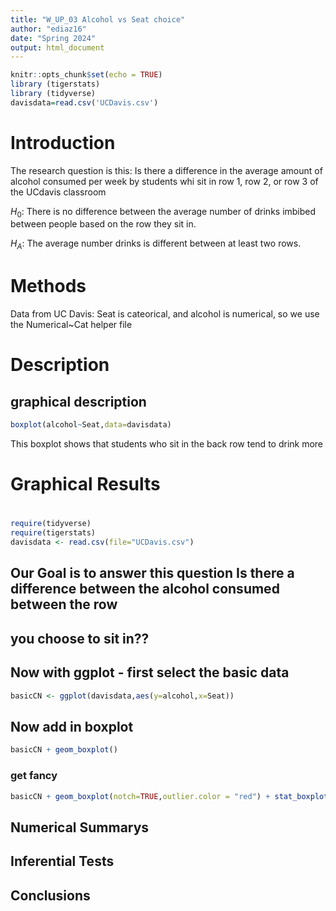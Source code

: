 ```yaml
---
title: "W_UP_03 Alcohol vs Seat choice"
author: "ediaz16"
date: "Spring 2024"
output: html_document
---
```


```r
knitr::opts_chunk$set(echo = TRUE)
library (tigerstats)
library (tidyverse)
davisdata=read.csv('UCDavis.csv')


```

# Introduction
 The research question is this: Is there a difference in the average amount of alcohol consumed per week by students whi sit in row 1, row 2, or row 3 of the UCdavis classroom

$H_0$: There is no difference between the average number of drinks imbibed between people based on the row they sit in.

$H_A$: The average number drinks is different between at least two rows. 
 
 
# Methods

Data from UC Davis: Seat is cateorical, and alcohol is numerical, so we use the Numerical~Cat helper file

# Description
## graphical description

```r
boxplot(alcohol~Seat,data=davisdata)
```

This boxplot shows that students who sit in the back row tend to drink more

# Graphical Results

# 
  
  
```r
require(tidyverse)
require(tigerstats)
davisdata <- read.csv(file="UCDavis.csv")
```
## Our Goal is to answer this question Is there a difference between the alcohol consumed between the row
## you choose to sit in??

## Now with ggplot - first select the basic data

```r
basicCN <- ggplot(davisdata,aes(y=alcohol,x=Seat))
```
## Now add in boxplot

```r
basicCN + geom_boxplot()
```
  
  
### get fancy  

```r
basicCN + geom_boxplot(notch=TRUE,outlier.color = "red") + stat_boxplot(geom ='errorbar') + labs(title="Fancy notch boxplot \n with 2 lines")
```

## Numerical Summarys 

## Inferential Tests

## Conclusions


